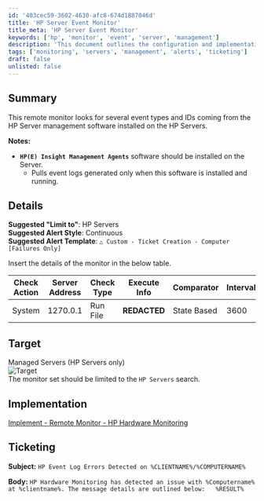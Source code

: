 ```yaml
---
id: '403cec59-3602-4630-afc8-674d1887046d'
title: 'HP Server Event Monitor'
title_meta: 'HP Server Event Monitor'
keywords: ['hp', 'monitor', 'event', 'server', 'management']
description: 'This document outlines the configuration and implementation details for a remote monitor that tracks specific event types and IDs from HP Server management software, ensuring effective monitoring of HP Servers.'
tags: ['monitoring', 'servers', 'management', 'alerts', 'ticketing']
draft: false
unlisted: false
---
```

## Summary

This remote monitor looks for several event types and IDs coming from the HP Server management software installed on the HP Servers.

**Notes:**

- **`HP(E) Insight Management Agents`** software should be installed on the Server.
  - Pulls event logs generated only when this software is installed and running.

## Details

**Suggested "Limit to"**: HP Servers  
**Suggested Alert Style**: Continuous  
**Suggested Alert Template**: `△ Custom - Ticket Creation - Computer [Failures Only]`

Insert the details of the monitor in the below table.

| Check Action | Server Address | Check Type | Execute Info | Comparator | Interval | Result |
|--------------|----------------|------------|---------------|------------|----------|--------|
| System       | 1270.0.1      | Run File   | **REDACTED**  | State Based | 3600     | ![Result](../../../static/img/EPM---Vendor-Specific---Remote-Monitor---HP-Hardware-Monitoring/image_1.png) |

## Target

Managed Servers (HP Servers only)  
![Target](../../../static/img/EPM---Vendor-Specific---Remote-Monitor---HP-Hardware-Monitoring/image_2.png)  
The monitor set should be limited to the `HP Servers` search.

## Implementation

[Implement - Remote Monitor - HP Hardware Monitoring](https://proval.itglue.com/DOC-5078775-14979993)

## Ticketing

**Subject:** `HP Event Log Errors Detected on %CLIENTNAME%/%COMPUTERNAME%`  

**Body:** `HP Hardware Monitoring has detected an issue with %Computername% at %clientname%. The message details are outlined below:  
%RESULT%`












